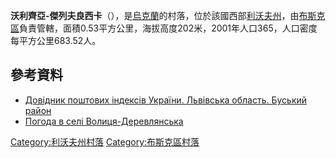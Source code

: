 {{coord|50|2|8|N|24|31|14|E|scale:100000|display=title}}

'''沃利齊亞-傑列夫良西卡'''（{{lang-uk|Волиця-Деревлянська}}），是[[烏克蘭|烏克蘭]]的村落，位於該國西部[[利沃夫州|利沃夫州]]，由[[布斯克區|布斯克區]]負責管轄，面積0.53平方公里，海拔高度202米，2001年人口365，人口密度每平方公里683.52人。

==參考資料==
*[http://www.uaidx.com/13/286/index Довідник поштових індексів України. Львівська область. Буський район] {{Wayback|url=http://www.uaidx.com/13/286/index |date=20160909184638 }}
* [http://weather.in.ua/ua/l'vovskaja/4386 Погода в селі Волиця-Деревлянська] {{Wayback|url=http://weather.in.ua/ua/l%27vovskaja/4386 |date=20200920090318 }}

{{DEFAULTSORT:Волиця-Деревлянська}}
[[Category:利沃夫州村落|Category:利沃夫州村落]]
[[Category:布斯克區村落|Category:布斯克區村落]]


{{Lviv-geo-stub}}